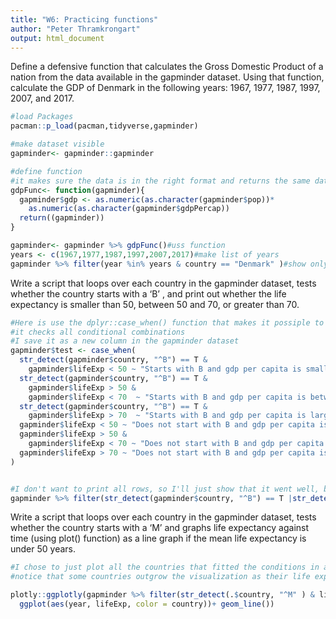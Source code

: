 ```yaml
---
title: "W6: Practicing functions"
author: "Peter Thramkrongart"
output: html_document
---
```



Define a defensive function that calculates the Gross Domestic Product of a nation from the data available in the gapminder dataset. Using that function, calculate the GDP of Denmark in the following years: 1967, 1977, 1987, 1997, 2007, and 2017. 

```r

#load Packages
pacman::p_load(pacman,tidyverse,gapminder)

#make dataset visible
gapminder<- gapminder::gapminder

#define function
#it makes sure the data is in the right format and returns the same dataframe with with a new column called "gdp"
gdpFunc<- function(gapminder){
  gapminder$gdp <- as.numeric(as.character(gapminder$pop))*
    as.numeric(as.character(gapminder$gdpPercap))
  return((gapminder))
}

gapminder<- gapminder %>% gdpFunc()#uss function
years <- c(1967,1977,1987,1997,2007,2017)#make list of years
gapminder %>% filter(year %in% years & country == "Denmark" )#show only the relevant examples


```

Write a script that loops over each country in the gapminder dataset, tests whether the country starts with a ‘B’ , and print out whether the life expectancy is smaller than 50, between 50 and 70, or greater than 70.

```r

#Here is use the dplyr::case_when() function that makes it possiple to chain if-statemens
#it checks all conditional combinations
#I save it as a new column in the gapminder dataset
gapminder$test <- case_when(
  str_detect(gapminder$country, "^B") == T &
    gapminder$lifeExp < 50 ~ "Starts with B and gdp per capita is smaller than 50",
  str_detect(gapminder$country, "^B") == T &
    gapminder$lifeExp > 50 &
    gapminder$lifeExp < 70  ~ "Starts with B and gdp per capita is between 50 and 70",
  str_detect(gapminder$country, "^B") == T &
    gapminder$lifeExp > 70  ~ "Starts with B and gdp per capita is larger than 70",
  gapminder$lifeExp < 50 ~ "Does not start with B and gdp per capita is smaller than 50",
  gapminder$lifeExp > 50 &
    gapminder$lifeExp < 70 ~ "Does not start with B and gdp per capita is between 50 and 70",
  gapminder$lifeExp > 70 ~ "Does not start with B and gdp per capita is larger than 70"
)


#I don't want to print all rows, so I'll just show that it went well, be only showing the unique outcomes of countries that start with A or B
gapminder %>% filter(str_detect(gapminder$country, "^B") == T |str_detect(gapminder$country, "^A") == T) %>% .$test %>% unique()

```

Write a script that loops over each country in the gapminder dataset, tests whether the country starts with a ‘M’ and graphs life expectancy against time (using plot() function) as a line graph if the mean life expectancy is under 50 years.

```r
#I chose to just plot all the countries that fitted the conditions in a single plot
#notice that some countries outgrow the visualization as their life expectancy grow over 50 years

plotly::ggplotly(gapminder %>% filter(str_detect(.$country, "^M" ) & lifeExp < 50) %>%
  ggplot(aes(year, lifeExp, color = country))+ geom_line())
```


